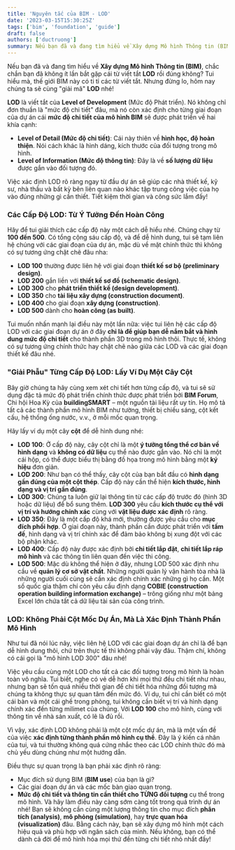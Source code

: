```yaml
---
title: 'Nguyên tắc của BIM - LOD'
date: '2023-03-15T15:30:25Z'
tags: ['bim', 'foundation', 'guide']
draft: false
authors: ['ductruong']
summary: Nếu bạn đã và đang tìm hiểu về Xây dựng Mô hình Thông tin (BIM), chắc chắn bạn đã không ít lần bắt gặp cái từ viết tắt LOD rồi đúng không?
---
```


Nếu bạn đã và đang tìm hiểu về **Xây dựng Mô hình Thông tin (BIM)**, chắc chắn bạn đã không ít lần bắt gặp cái từ viết tắt **LOD** rồi đúng không? Tui hiểu mà, thế giới BIM này có ti tỉ các từ viết tắt. Nhưng đừng lo, hôm nay chúng ta sẽ cùng "giải mã" **LOD** nhé!

**LOD** là viết tắt của **Level of Development** (Mức độ Phát triển). Nó không chỉ đơn thuần là "mức độ chi tiết" đâu, mà nó còn xác định cho từng giai đoạn của dự án cái **mức độ chi tiết của mô hình BIM** sẽ được phát triển về hai khía cạnh:

- **Level of Detail (Mức độ chi tiết)**: Cái này thiên về **hình học, độ hoàn thiện**. Nói cách khác là hình dáng, kích thước của đối tượng trong mô hình.
- **Level of Information (Mức độ thông tin)**: Đây là về **số lượng dữ liệu** được gắn vào đối tượng đó.

Việc xác định LOD rõ ràng ngay từ đầu dự án sẽ giúp các nhà thiết kế, kỹ sư, nhà thầu và bất kỳ bên liên quan nào khác tập trung công việc của họ vào đúng những gì cần thiết. Tiết kiệm thời gian và công sức lắm đấy!

### **Các Cấp Độ LOD: Từ Ý Tưởng Đến Hoàn Công**

Hãy để tui giải thích các cấp độ này một cách dễ hiểu nhé. Chúng chạy từ **100 đến 500**. Có tổng cộng sáu cấp độ, và để dễ hình dung, tui sẽ tạm liên hệ chúng với các giai đoạn của dự án, mặc dù về mặt chính thức thì không có sự tương ứng chặt chẽ đâu nha:

- **LOD 100** thường được liên hệ với giai đoạn **thiết kế sơ bộ (preliminary design)**.
- **LOD 200** gắn liền với **thiết kế sơ đồ (schematic design)**.
- **LOD 300** cho **phát triển thiết kế (design development)**.
- **LOD 350** cho **tài liệu xây dựng (construction document)**.
- **LOD 400** cho giai đoạn **xây dựng (construction)**.
- **LOD 500** dành cho **hoàn công (as built)**.

Tui muốn nhấn mạnh lại điều này một lần nữa: việc tui liên hệ các cấp độ LOD với các giai đoạn dự án ở đây **chỉ là để giúp bạn dễ nắm bắt và hình dung mức độ chi tiết** cho thành phần 3D trong mô hình thôi. Thực tế, không có sự tương ứng chính thức hay chặt chẽ nào giữa các LOD và các giai đoạn thiết kế đâu nhé.

### **"Giải Phẫu" Từng Cấp Độ LOD: Lấy Ví Dụ Một Cây Cột**

Bây giờ chúng ta hãy cùng xem xét chi tiết hơn từng cấp độ, và tui sẽ sử dụng đặc tả mức độ phát triển chính thức được phát triển bởi **BIM Forum**, Chi hội Hoa Kỳ của **buildingSMART** – một nguồn tài liệu rất uy tín. Họ mô tả tất cả các thành phần mô hình BIM như tường, thiết bị chiếu sáng, cột kết cấu, hệ thống ống nước, v.v., ở mỗi mốc quan trọng.

Hãy lấy ví dụ một cây **cột** để dễ hình dung nhé:

- **LOD 100**: Ở cấp độ này, cây cột chỉ là một **ý tưởng tổng thể cơ bản về hình dạng** và **không có dữ liệu** cụ thể nào được gắn vào. Nó chỉ là một cái hộp, có thể được biểu thị bằng đồ họa trong mô hình bằng một **ký hiệu** đơn giản.
- **LOD 200**: Như bạn có thể thấy, cây cột của bạn bắt đầu có **hình dạng gần đúng của một cột thép**. Cấp độ này cần thể hiện **kích thước, hình dạng và vị trí gần đúng**.
- **LOD 300**: Chúng ta luôn giữ lại thông tin từ các cấp độ trước đó (hình 3D hoặc dữ liệu) để bổ sung thêm. **LOD 300** yêu cầu **kích thước cụ thể với vị trí và hướng chính xác** cùng với **vật liệu được xác định** rõ ràng.
- **LOD 350**: Đây là một cấp độ khá mới, thường được yêu cầu cho **mục đích phối hợp**. Ở giai đoạn này, thành phần cần được phát triển với **tấm đế**, hình dạng và vị trí chính xác để đảm bảo không bị xung đột với các bộ phận khác.
- **LOD 400**: Cấp độ này được xác định bởi **chi tiết lắp đặt**, **chi tiết lắp ráp mô hình** và các thông tin liên quan đến việc thi công.
- **LOD 500**: Mặc dù không thể hiện ở đây, nhưng LOD 500 xác định nhu cầu về **quản lý cơ sở vật chất**. Những người quản lý vận hành tòa nhà là những người cuối cùng sẽ cần xác định chính xác những gì họ cần. Một số quốc gia thậm chí còn yêu cầu định dạng **COBIE (construction operation building information exchange)** – trông giống như một bảng Excel lớn chứa tất cả dữ liệu tài sản của công trình.

### **LOD: Không Phải Cột Mốc Dự Án, Mà Là Xác Định Thành Phần Mô Hình**

Như tui đã nói lúc nãy, việc liên hệ LOD với các giai đoạn dự án chỉ là để bạn dễ hình dung thôi, chứ trên thực tế thì không phải vậy đâu. Thậm chí, không có cái gọi là "mô hình LOD 300" đâu nhé!

Việc yêu cầu cùng một LOD cho tất cả các đối tượng trong mô hình là hoàn toàn vô nghĩa. Tui biết, nghe có vẻ dễ hơn khi mọi thứ đều chi tiết như nhau, nhưng bạn sẽ tốn quá nhiều thời gian để chi tiết hóa những đối tượng mà chúng ta không thực sự quan tâm đến mức đó. Ví dụ, tui chỉ cần biết có một cái bàn và một cái ghế trong phòng, tui không cần biết vị trí và hình dạng chính xác đến từng milimet của chúng. Với **LOD 100** cho mô hình, cùng với thông tin về nhà sản xuất, có lẽ là đủ rồi.

Vì vậy, xác định LOD không phải là một cột mốc dự án, mà là một vấn đề của việc **xác định từng thành phần mô hình cụ thể**. Đây là ý kiến cá nhân của tui, và tui thường không quá cứng nhắc theo các LOD chính thức đó mà chủ yếu dùng chúng như một hướng dẫn.

Điều thực sự quan trọng là bạn phải xác định rõ ràng:

- Mục đích sử dụng BIM (**BIM use**) của bạn là gì?
- Các giai đoạn dự án và các mốc bàn giao quan trọng.
- **Mức độ chi tiết và thông tin cần thiết cho TỪNG đối tượng** cụ thể trong mô hình.
  Và hãy làm điều này càng sớm càng tốt trong quá trình dự án nhé! Bạn sẽ không cần cùng một lượng thông tin cho mục đích **phân tích (analysis)**, **mô phỏng (simulation)**, hay **trực quan hóa (visualization)** đâu. Bằng cách này, bạn sẽ xây dựng mô hình một cách hiệu quả và phù hợp với ngân sách của mình. Nếu không, bạn có thể dành cả đời để mô hình hóa mọi thứ đến từng chi tiết nhỏ nhất đấy!
